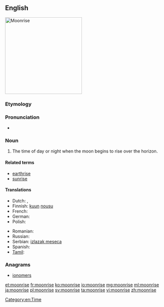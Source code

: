 ==English==
[[Image:Moonrise_on_Hobart_Bay_-_NOAA.jpg|thumb|right|250px|Moonrise]]
{{wikipedia}}

===Etymology===
{{compound|moon|rise}}

===Pronunciation===
* {{audio|en-us-moonrise.ogg|Audio (US)}}

===Noun===
{{en-noun|?}}

# The time of day or night when the moon begins to rise over the horizon.

====Related terms====
* [[earthrise]]
* [[sunrise]]

====Translations====
{{trans-top|The time of day or night when the moon begins to rise over the horizon}}
* Dutch: {{t-|nl|maansopgang|m}}, {{t-|nl|maansopkomst|f}}
* Finnish: [[kuun]] [[nousu]]
* French: {{t-|fr|lever de lune|m}}
* German: {{t+|de|Mondaufgang|m}}
* Polish: {{t-|pl|wschód księżyca|m}}
{{trans-mid}}
* Romanian: {{t-|ro|răsărit de lună|n}}
* Russian: {{t-|ru|восход луны|m|tr=vosχód luný}}
* Serbian: [[izlazak meseca]]
* Spanish: {{t-|es|subida de la luna|f}}
* [[Tamil]]: {{t-|ta|உதய நிலா|tr=uthaya nilaa}}
{{trans-bottom}}

===Anagrams===
* [[ionomers#English|ionomers]]

[[Category:en:Time]]

[[et:moonrise]]
[[fr:moonrise]]
[[ko:moonrise]]
[[io:moonrise]]
[[mg:moonrise]]
[[ml:moonrise]]
[[ja:moonrise]]
[[pl:moonrise]]
[[sv:moonrise]]
[[ta:moonrise]]
[[vi:moonrise]]
[[zh:moonrise]]